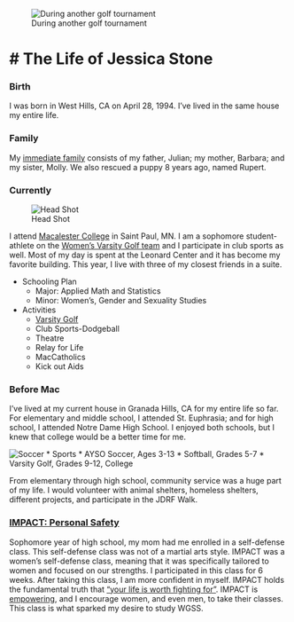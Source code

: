 ![During another golf tournament](http://athletics.macalester.edu/images/2012/9/16/rp_primary_jessica_stone_putt.jpg)

# The Life of Jessica Stone
=========================

### Birth

I was born in West Hills, CA on April 28, 1994. I've lived in the same house my entire life. 

### Family

My [immediate family](https://www.facebook.com/photo.php?fbid=554568141268021&set=t.1460494258&type=3&theater) consists of my father, Julian; my mother, Barbara; and my sister, Molly. We also rescued a puppy 8 years ago, named Rupert.  


### Currently

![Head Shot](http://athletics.macalester.edu/images/2013/9/15/jessica_stone_14.jpg)

I attend [Macalester College](http://www.macalester.edu) in Saint Paul, MN. I am a sophomore student-athlete on the [Women's Varsity Golf team](http://www.youtube.com/watch?v=tDgIm25b3_M) and I participate in club sports as well. Most of my day is spent at the Leonard Center and it has become my favorite building. This year, I live with three of my closest friends in a suite. 

* Schooling Plan
    * Major: Applied Math and Statistics
    * Minor: Women's, Gender and Sexuality Studies
* Activities
    * [Varsity Golf](http://athletics.macalester.edu/index.aspx?path=wgolf&tab=golf2)
    * Club Sports-Dodgeball
    * Theatre
    * Relay for Life
    * MacCatholics
    * Kick out Aids

### Before Mac

I've lived at my current house in Granada Hills, CA for my entire life so far. For elementary and middle school, I attended St. Euphrasia; and for high school, I attended Notre Dame High School. I enjoyed both schools, but I knew that college would be a better time for me. 

![Soccer](http://artie.com/20031215/arg-soccer-ball-zoomup-url.gif)
* Sports
    * AYSO Soccer, Ages 3-13
    * Softball, Grades 5-7
    * Varsity Golf, Grades 9-12, College
    
From elementary through high school, community service was a huge part of my life. I would volunteer with animal shelters, homeless shelters, different projects, and participate in the JDRF Walk. 

### [IMPACT: Personal Safety](http://www.impactpersonalsafety.com/)

Sophomore year of high school, my mom had me enrolled in a self-defense class. This self-defense class was not of a martial arts style. IMPACT was a women's self-defense class, meaning that it was specifically tailored to women and focused on our strengths. I participated in this class for 6 weeks. After taking this class, I am more confident in myself. IMPACT holds the fundamental truth that ["your life is worth fighting for"](http://www.impactpersonalsafety.com/impact/who-we-are/). IMPACT is [empowering](http://www.impactpersonalsafety.com/impact/why/), and I encourage women, and even men, to take their classes. This class is what sparked my desire to study WGSS. 